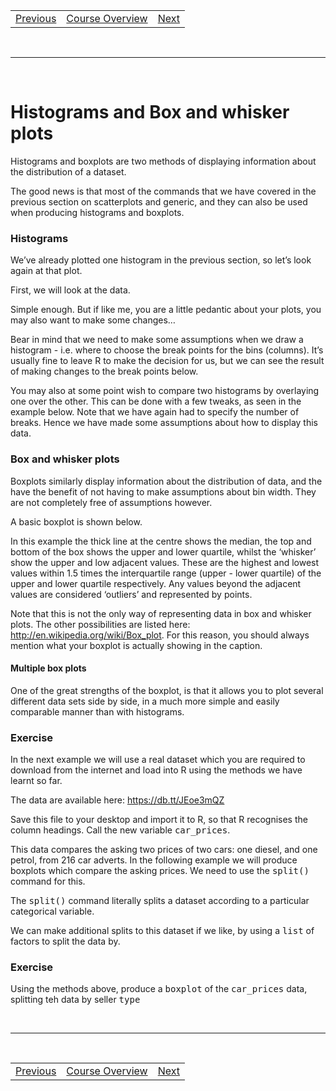 <html>

<head>
<title>Getting Started with R - Histograms and Box and whisker plots</title>
<link rel="stylesheet" type="text/css" href="stylesheet.css">

</head>

<body>

<table align="center" style="width:80%;">
<tr>
<td class="next"><a href="scatterplots.html">Previous</a></td>
<td class="next"><a href="index.html">Course Overview</a></td>
<td class="next"><a href="multiple_plots.html">Next</a></td>
</tr>
</table>


<br><hr class="ex1"><br>

# Histograms and Box and whisker plots 

Histograms and boxplots are two methods of displaying information about the distribution of a dataset.

The good news is that most of the commands that we have covered in the previous section on scatterplots and generic, and they can also be used when producing histograms and boxplots.

### Histograms 

We've already plotted one histogram in the previous section, so let's look again at that plot.

First, we will look at the data.

<!--begin.rcode,"histograms-1",tidy=FALSE,echo=-c(1:2)
set.seed(1337)
normal_data <- rnorm(
     100, 
     mean=0, 
     sd=1
     )

hist(
     normal_data
     )
end.rcode-->

Simple enough. But if like me, you are a little pedantic about your plots, you may also want to make some changes...

<!--begin.rcode,"histograms-2",tidy=FALSE
hist(
     normal_data,
     main = "",
     xlab = "Value",
     col="gray80",
     cex = 1.4, 
     cex.axis = 1.2, 
     cex.lab = 1.2
     )
end.rcode-->


Bear in mind that we need to make some assumptions when we draw a histogram - i.e. where to choose the break points for the bins (columns). It's usually fine to leave R to make the decision for us, but we can see the result of making changes to the break points below.

<!--begin.rcode,"histograms-3",tidy=FALSE, fig.height=20,echo=FALSE

par(mfrow=c(3,1))

for (i in c(5,25,50)) {

hist(
     normal_data,
     xlab = "Value",
     ylim=c(0,30),
     col="gray80",
     cex = 1.4, 
     cex.axis = 1.2, 
     cex.lab = 1.2,
     breaks = i,
     main = paste("breaks =",i,sep=" ")
     )

}

par(mfrow=c(1,1))
end.rcode-->


You may also at some point wish to compare two histograms by overlaying one over the other. This can be done with a few tweaks, as seen in the example below. Note that we have again had to specify the number of breaks. Hence we have made some assumptions about how to display this data.

<!--begin.rcode,"histograms-4",tidy=FALSE


set.seed(1337)

# create two normally distributed vectors of random data

data_a <- rnorm(
     100,
     mean = 0,
     sd = 2
     )

data_b <- rnorm(
     100,
     mean = 2, 
     sd = 2
     )


# Plot first graph

p1<-hist(
     data_a,
     ylim = c(0,25),
     col = rgb(1,0,0,0.5), 
     main = "",
     breaks = 10,
     xlab = "Value",
     cex = 1.4, 
     cex.axis = 1.2, 
     cex.lab = 1.2
     )

# Note that you must specify an 'alpha' of less than 1 (the fourth argument in
# the rgb command), otherwise, your two colours will be completely solid. 

# Plot second graph - note use of 'add = TRUE' to overlay onto the first plot

p2<-hist(
     data_b,
     breaks = 10,
     add = TRUE,
     col = rgb(0,0,1,0.5),
     cex = 1.4, 
     cex.axis = 1.2, 
     cex.lab = 1.2
     )


end.rcode-->

### Box and whisker plots 

Boxplots similarly display information about the distribution of data, and the have the benefit of not having to make assumptions about bin width. They are not completely free of assumptions however.

A basic boxplot is shown below. 

<!--begin.rcode,"histograms-5",tidy=FALSE, echo=-1

set.seed(1337)

boxplot_data <- rnorm(
     n = 500,
     sd = 10,
     mean = 1
     )

boxplot(
     x = boxplot_data,
     col = "aliceblue",
     cex = 1.4, 
     cex.axis = 1.2, 
     cex.lab = 1.2
     )

end.rcode-->

In this example the thick line at the centre shows the median, the top and bottom of the box shows the upper and lower quartile, whilst the 'whisker' show the upper and low adjacent values. These are the highest and lowest values within 1.5 times the interquartile range (upper - lower quartile) of the upper and lower quartile respectively. Any values beyond the adjacent values are considered 'outliers' and represented by points.

Note that this is not the only way of representing data in box and whisker plots. The other possibilities are listed here: <a href="http://en.wikipedia.org/wiki/Box_plot">http://en.wikipedia.org/wiki/Box_plot</a>. For this reason, you should always mention what your boxplot is actually showing in the caption.

#### Multiple box plots 

One of the great strengths of the boxplot, is that it allows you to plot several different data sets side by side, in a much more simple and easily comparable manner than with histograms.

<div class="ex">

### Exercise 

In the next example we will use a real dataset which you are required to download from the internet and load into R using the methods we have learnt so far.

The data are available here: <a href="https://db.tt/JEoe3mQZ">https://db.tt/JEoe3mQZ</a>

<!--read.table("https://docs.google.com/spreadsheet/pub?hl=en&hl=en&key=0AjOX9_-v82CydHNneXg0WHZ6ZnZZU2FZTHgxdndKUEE&single=true&gid=0&output=csv",sep=",",header=T)//-->
Save this file to your desktop and import it to R, so that R recognises the column headings. Call the new variable <tt>car_prices</tt>.
</div>

This data compares the asking two prices of two cars: one diesel, and one petrol, from 216 car adverts. In the following example we will produce boxplots which compare the asking prices. We need to use the <tt>split()</tt> command for this.

The <tt>split()</tt> command literally splits a dataset according to a particular categorical variable.

<!--begin.rcode,"histograms-6",tidy=FALSE,echo=-1,message=FALSE,warning=FALSE
car_prices <- read.table("discount.csv",sep=",",header=T)

# Check the data

str(
     car_prices
     )

# Split it according to fuel type - note the $ operator - this is required in this case

split(
     car_prices$price,
     car_prices$fuel
     )

# This can simply be wrapped by a call to the boxplot() function

boxplot(
     split(
          car_prices$price,
          car_prices$fuel
          ),
     col = c("#66C2A5","#FC8D62")
     )

end.rcode-->

We can make additional splits to this dataset if we like, by using a <tt>list</tt> of factors to split the data by.

<!--begin.rcode,"histograms-8",tidy=FALSE,message=FALSE,warning=FALSE


boxplot(
     split(
          car_prices$price,
          list(
               car_prices$fuel,
               car_prices$type
               )
          ),
     col = c("#66C2A5","#FC8D62"),
     ylab=bquote(Asking~Price~("£")) 
     )

# Using bquote() is required here to display the £ sign correctly

end.rcode-->

<div class="ex">

### Exercise 

Using the methods above, produce a <tt>boxplot</tt> of the <tt>car_prices</tt> data, splitting teh data by seller <tt>type</tt>

</div>

<br><hr class="ex1"><br>

<table align="center" style="width:80%;">
<tr>
<td class="next"><a href="scatterplots.html">Previous</a></td>
<td class="next"><a href="index.html">Course Overview</a></td>
<td class="next"><a href="multiple_plots.html">Next</a></td>
</tr>
</table>



</body>

</html>
